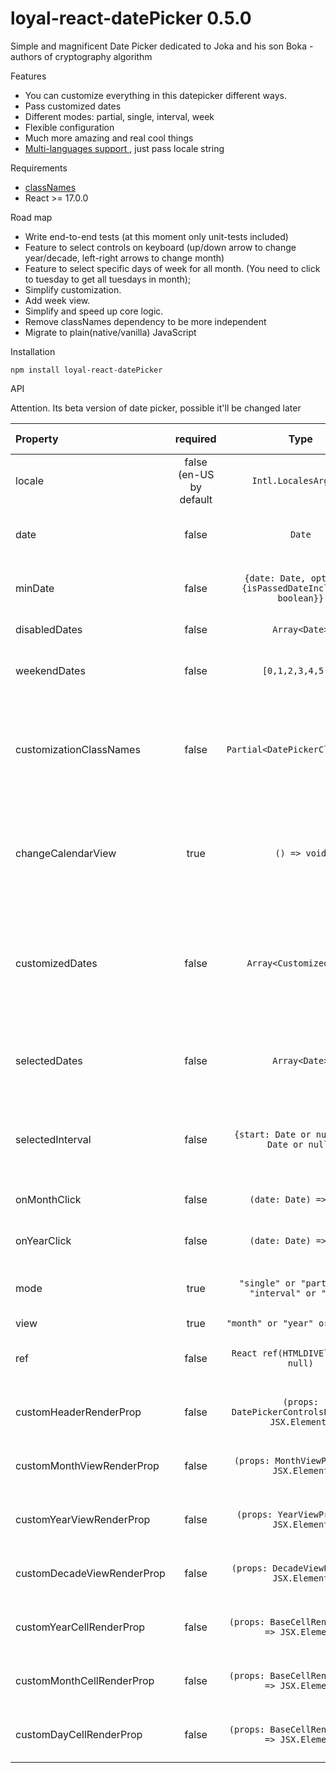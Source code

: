 
<Meta title="DatePicker/documentation" />

<style>
	{`
    .subheading {
      --mediumdark: '#999999';
      font-weight: 900;
      font-size: 13px;
      color: #999;
      letter-spacing: 6px;
      line-height: 24px;
      text-transform: uppercase;
      margin-bottom: 12px;
      margin-top: 40px;
    }

  `}
</style>

# loyal-react-datePicker 0.5.0

Simple and magnificent Date Picker dedicated to Joka and his son Boka - authors of cryptography algorithm

<div className="subheading">Features</div>
<ul>
	<li>You can customize everything in this datepicker different ways.</li>
	<li>Pass customized dates</li>
	<li>Different modes: partial, single, interval, week</li>
	<li>Flexible configuration</li>
	<li>Much more amazing and real cool things</li>
	<li>
		<a
			href="https://developer.mozilla.org/en-US/docs/Web/JavaScript/Reference/Global_Objects/Intl"
			target="_blank"
		>
			Multi-languages support
		</a>
		, just pass locale string
	</li>
</ul>

<div className="subheading">Requirements</div>

- <a href="https://www.npmjs.com/package/classnames" target="_blank">
  	classNames
  </a>
- React >= 17.0.0

<div className="subheading">Road map</div>

- Write end-to-end tests (at this moment only unit-tests included)
- Feature to select controls on keyboard (up/down arrow to change year/decade, left-right arrows to change month)
- Feature to select specific days of week for all month. (You need to click to tuesday to get all tuesdays in month);
- Simplify customization.
- Add week view.
- Simplify and speed up core logic.
- Remove classNames dependency to be more independent
- Migrate to plain(native/vanilla) JavaScript

<div className="subheading">Installation</div>

`npm install loyal-react-datePicker`

<div className="subheading">API</div>

Attention. Its beta version of date picker, possible it'll be changed later

| Property                   |        required         |                            Type                            |                                                                                                                                      Additional information |                                            Example |
| :------------------------- | :---------------------: | :--------------------------------------------------------: | ----------------------------------------------------------------------------------------------------------------------------------------------------------: | -------------------------------------------------: |
| locale                     | false (en-US by default |                  ` Intl.LocalesArgument`                   |                        <a href="https://www.iana.org/assignments/language-subtag-registry/language-subtag-registry" target="_blank">supported languages</a> |                                   ru-RU, en-US, en |
| date                       |          false          |                           `Date`                           |                                                                                    Its helpful only for single mode. You can pass date to track its changes |                                      `new Date()`; |
| minDate                    |          false          | `{date: Date, options?: {isPassedDateIncluded?: boolean}}` |                                                                                                    flag need to decide disable until or include passed date |                                                  - |
| disabledDates              |          false          |                       `Array<Date>`                        |                                                                                                                               dates that should be disabled |                                                  - |
| weekendDates               |          false          |                     `[0,1,2,3,4,5,6]`                      |                                                                                                      pass array with days of week to disable it as weekend. | `[6,0]` all saturdays and sundays will be disabled |
| customizationClassNames    |          false          |              `Partial<DatePickerClassNames>`               |                                    Object of objects with classNames for all parts of datePicker. You can pass classNames to customize parts only you need. |    `{{common: {header: "customHeaderClassName"}}}` |
| changeCalendarView         |          true           |                        `() => void`                        |                                    This argument is required if you want to change view. DatePicker doesnt know about triggers that should change his view. |                                                  - |
| customizedDates            |          false          |                  `Array<CustomizedDate>`                   | Custom date can have another className, be disabled or not. Possible logic of custom dates will be refactored later. Watch examples to get additional info. |                                                  - |
| selectedDates              |          false          |                       `Array<Date>`                        |                                                                        Important: you should use this prop with partial mode to save changes in your state. |                                                  - |
| selectedInterval           |          false          |         `{start: Date or null, end: Date or null}`         |                                                               same that selectedDates. It can'be helpful if you want to make start date selected by default |                                                  - |
| onMonthClick               |          false          |                   `(date: Date) => void`                   |                                                                                                              event will fire when user click on month cell. |                                                  - |
| onYearClick                |          false          |                   `(date: Date) => void`                   |                                                                                                               event will fire when user click on year cell. |                                                  - |
| mode                       |          true           |      `"single" or "partial" or "interval" or "week"`       |                                                                                                   strategy for dates selection. Watch examples to see usage |                                                  - |
| view                       |          true           |              `"month" or "year" or "decade"`               |                                                                                                                                                           - |                                                  - |
| ref                        |          false          |            `React ref(HTMLDIVElement or null)`             |                                                                                      it can be helpful for hooks like useOnOutsideClick to close datePicker |                                                  - |
| customHeaderRenderProp     |          false          |     `(props: DatePickerControlsProps) => JSX.Element `     |                                    <a href="https://reactjs.org/docs/render-props.html" target="_blank">pattern implementation for header customization</a> |                                                  - |
| customMonthViewRenderProp  |          false          |          `(props: MonthViewProps) => JSX.Element`          |                                <a href="https://reactjs.org/docs/render-props.html" target="_blank">pattern implementation for month view customization</a> |
| customYearViewRenderProp   |          false          |          `(props: YearViewProps) => JSX.Element`           |                                 <a href="https://reactjs.org/docs/render-props.html" target="_blank">pattern implementation for year view customization</a> |
| customDecadeViewRenderProp |          false          |         `(props: DecadeViewProps) => JSX.Element`          |                               <a href="https://reactjs.org/docs/render-props.html" target="_blank">pattern implementation for decade view customization</a> |
| customYearCellRenderProp   |          false          |       `(props: BaseCellRenderProps) => JSX.Element`        |                                 <a href="https://reactjs.org/docs/render-props.html" target="_blank">pattern implementation for year cell customization</a> |
| customMonthCellRenderProp  |          false          |       `(props: BaseCellRenderProps) => JSX.Element`        |                                <a href="https://reactjs.org/docs/render-props.html" target="_blank">pattern implementation for month cell customization</a> |
| customDayCellRenderProp    |          false          |       `(props: BaseCellRenderProps) => JSX.Element`        |                                  <a href="https://reactjs.org/docs/render-props.html" target="_blank">pattern implementation for day cell customization</a> |
